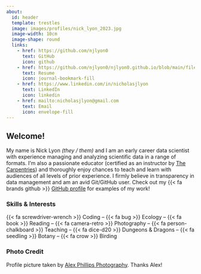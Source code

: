 ```yaml
---
about:
  id: header
  template: trestles
  image: images/profiles/nick_lyon_2023.jpg
  image-width: 10cm
  image-shape: round
  links:
    - href: https://github.com/njlyon0
      text: GitHub
      icon: github
    - href: https://github.com/njlyon0/njlyon0.github.io/blob/main/files/LyonResume.pdf
      text: Resume
      icon: journal-bookmark-fill
    - href: https://www.linkedin.com/in/nicholasjlyon
      text: LinkedIn
      icon: linkedin
    - href: mailto:nicholasjlyon@gmail.com
      text: Email
      icon: envelope-fill
---
```


:::{#header}

## Welcome!

My name is Nick Lyon _(they / them)_ and I am an early career data scientist with experience managing and analyzing scientific data in a range of formats. I'm also a passionate educator (certified as an instructor by [The Carpentries](https://carpentries.org/)) and thoroughly enjoy chances to teach and learn with audiences of all levels of prior experience. I firmly believe in transparency in data management and am an avid Git/GitHub user. Check out my {{< fa brands github >}} [GitHub profile](https://github.com/njlyon0){target="_blank"} for examples of my work!

### Skills & Interests

{{< fa screwdriver-wrench >}} Coding -- {{< fa bug >}} Ecology -- {{< fa book >}} Reading -- {{< fa camera-retro >}} Photography -- {{< fa person-chalkboard >}} Teaching -- {{< fa dice-d20 >}} Dungeons & Dragons -- {{< fa seedling >}} Botany -- {{< fa crow >}} Birding
:::

### Photo Credit

Profile picture taken by [Alex Phillips Photography](https://alexphillipsphoto.com/). Thanks Alex!
